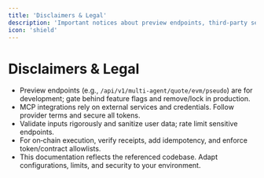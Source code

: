 ```yaml
---
title: 'Disclaimers & Legal'
description: 'Important notices about preview endpoints, third‑party services, and production hardening.'
icon: 'shield'
---
```


# Disclaimers & Legal

- Preview endpoints (e.g., `/api/v1/multi-agent/quote/evm/pseudo`) are for development; gate behind feature flags and remove/lock in production.
- MCP integrations rely on external services and credentials. Follow provider terms and secure all tokens.
- Validate inputs rigorously and sanitize user data; rate limit sensitive endpoints.
- For on‑chain execution, verify receipts, add idempotency, and enforce token/contract allowlists.
- This documentation reflects the referenced codebase. Adapt configurations, limits, and security to your environment.

